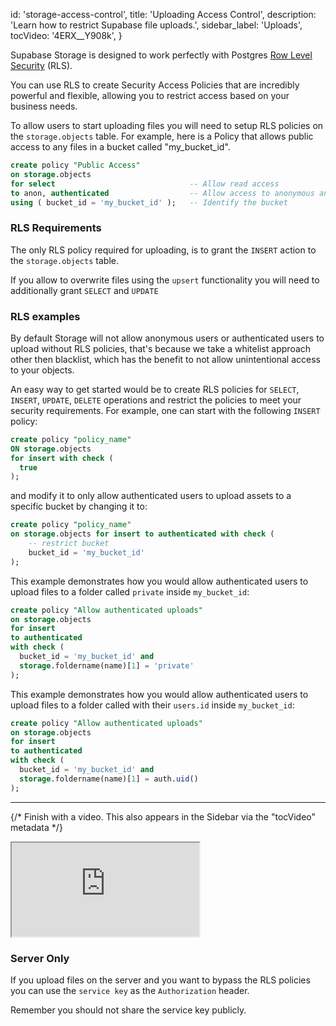 
  id: 'storage-access-control',
  title: 'Uploading Access Control',
  description: 'Learn how to restrict Supabase file uploads.',
  sidebar_label: 'Uploads',
  tocVideo: '4ERX__Y908k',
}

Supabase Storage is designed to work perfectly with Postgres [Row Level Security](https://supabase.com/docs/guides/database/postgres/row-level-security) (RLS).

You can use RLS to create Security Access Policies that are incredibly powerful and flexible, allowing you to restrict access based on your business needs.

To allow users to start uploading files you will need to setup RLS policies on the `storage.objects` table. For example, here is a Policy that allows public access to any files in a bucket called "my_bucket_id".

```sql
create policy "Public Access"
on storage.objects
for select                              -- Allow read access
to anon, authenticated                  -- Allow access to anonymous and authenticated users
using ( bucket_id = 'my_bucket_id' );   -- Identify the bucket
```

### RLS Requirements

The only RLS policy required for uploading, is to grant the `INSERT` action to the `storage.objects` table.

If you allow to overwrite files using the `upsert` functionality you will need to additionally grant `SELECT` and `UPDATE`

### RLS examples

By default Storage will not allow anonymous users or authenticated users to upload without RLS policies, that's because we take a whitelist approach other then blacklist, which has the benefit to not allow unintentional access to your objects.

An easy way to get started would be to create RLS policies for `SELECT`, `INSERT`, `UPDATE`, `DELETE` operations and restrict the policies to meet your security requirements. For example, one can start with the following `INSERT` policy:

```sql
create policy "policy_name"
ON storage.objects
for insert with check (
  true
);
```

and modify it to only allow authenticated users to upload assets to a specific bucket by changing it to:

```sql
create policy "policy_name"
on storage.objects for insert to authenticated with check (
    -- restrict bucket
    bucket_id = 'my_bucket_id'
);
```

This example demonstrates how you would allow authenticated users to upload files to a folder called `private` inside `my_bucket_id`:

```sql
create policy "Allow authenticated uploads"
on storage.objects
for insert
to authenticated
with check (
  bucket_id = 'my_bucket_id' and
  storage.foldername(name)[1] = 'private'
);
```

This example demonstrates how you would allow authenticated users to upload files to a folder called with their `users.id` inside `my_bucket_id`:

```sql
create policy "Allow authenticated uploads"
on storage.objects
for insert
to authenticated
with check (
  bucket_id = 'my_bucket_id' and
  storage.foldername(name)[1] = auth.uid()
);
```

---

{/* Finish with a video. This also appears in the Sidebar via the "tocVideo" metadata */}

<div className="video-container">
  <iframe
    src="https://www.youtube-nocookie.com/embed/4ERX__Y908k"
    frameBorder="1"
    allow="accelerometer; autoplay; clipboard-write; encrypted-media; gyroscope; picture-in-picture"
    allowFullScreen
  ></iframe>
</div>

### Server Only

If you upload files on the server and you want to bypass the RLS policies you can use the `service key` as the `Authorization` header.

Remember you should not share the service key publicly.


